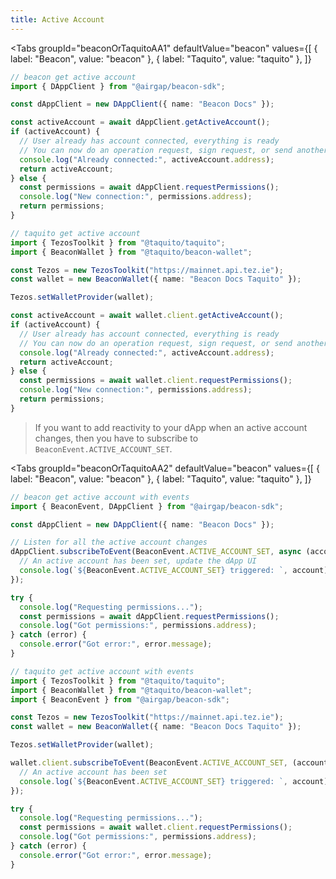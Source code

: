 ```yaml
---
title: Active Account
---
```



<Tabs
  groupId="beaconOrTaquitoAA1"
  defaultValue="beacon"
  values={[
    { label: "Beacon", value: "beacon" },
    { label: "Taquito", value: "taquito" },
  ]}
>
  <TabItem value="beacon">

```ts live
// beacon get active account
import { DAppClient } from "@airgap/beacon-sdk";

const dAppClient = new DAppClient({ name: "Beacon Docs" });

const activeAccount = await dAppClient.getActiveAccount();
if (activeAccount) {
  // User already has account connected, everything is ready
  // You can now do an operation request, sign request, or send another permission request to switch wallet
  console.log("Already connected:", activeAccount.address);
  return activeAccount;
} else {
  const permissions = await dAppClient.requestPermissions();
  console.log("New connection:", permissions.address);
  return permissions;
}
```

</TabItem>

<TabItem value="taquito">

```ts live
// taquito get active account
import { TezosToolkit } from "@taquito/taquito";
import { BeaconWallet } from "@taquito/beacon-wallet";

const Tezos = new TezosToolkit("https://mainnet.api.tez.ie");
const wallet = new BeaconWallet({ name: "Beacon Docs Taquito" });

Tezos.setWalletProvider(wallet);

const activeAccount = await wallet.client.getActiveAccount();
if (activeAccount) {
  // User already has account connected, everything is ready
  // You can now do an operation request, sign request, or send another permission request to switch wallet
  console.log("Already connected:", activeAccount.address);
  return activeAccount;
} else {
  const permissions = await wallet.client.requestPermissions();
  console.log("New connection:", permissions.address);
  return permissions;
}
```

</TabItem>
</Tabs>

> If you want to add reactivity to your dApp when an active account changes, then you have to subscribe to `BeaconEvent.ACTIVE_ACCOUNT_SET`.

<Tabs
  groupId="beaconOrTaquitoAA2"
  defaultValue="beacon"
  values={[
    { label: "Beacon", value: "beacon" },
    { label: "Taquito", value: "taquito" },
  ]}
>
  <TabItem value="beacon">

```ts live
// beacon get active account with events
import { BeaconEvent, DAppClient } from "@airgap/beacon-sdk";

const dAppClient = new DAppClient({ name: "Beacon Docs" });

// Listen for all the active account changes
dAppClient.subscribeToEvent(BeaconEvent.ACTIVE_ACCOUNT_SET, async (account) => {
  // An active account has been set, update the dApp UI
  console.log(`${BeaconEvent.ACTIVE_ACCOUNT_SET} triggered: `, account);
});

try {
  console.log("Requesting permissions...");
  const permissions = await dAppClient.requestPermissions();
  console.log("Got permissions:", permissions.address);
} catch (error) {
  console.error("Got error:", error.message);
}
```

</TabItem>
<TabItem value="taquito">

```ts live
// taquito get active account with events
import { TezosToolkit } from "@taquito/taquito";
import { BeaconWallet } from "@taquito/beacon-wallet";
import { BeaconEvent } from "@airgap/beacon-sdk";

const Tezos = new TezosToolkit("https://mainnet.api.tez.ie");
const wallet = new BeaconWallet({ name: "Beacon Docs Taquito" });

Tezos.setWalletProvider(wallet);

wallet.client.subscribeToEvent(BeaconEvent.ACTIVE_ACCOUNT_SET, (account) => {
  // An active account has been set
  console.log(`${BeaconEvent.ACTIVE_ACCOUNT_SET} triggered: `, account);
});

try {
  console.log("Requesting permissions...");
  const permissions = await wallet.client.requestPermissions();
  console.log("Got permissions:", permissions.address);
} catch (error) {
  console.error("Got error:", error.message);
}
```

</TabItem>
</Tabs>
